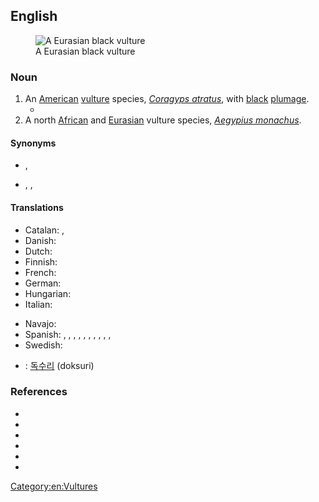 ==English==
[[Image:Blackvultsm.JPG|thumb|A Eurasian black vulture]]

===Noun===
{{en-noun}}

# An [[American]] [[vulture]] species, ''[[Coragyps atratus]]'', with [[black]] [[plumage]].
#* {{quote-book|en|author=Amadeo M. Rea|title=Wings in the Desert: A Folk Ornithology of the Northern Pimans|year=2007|publisher=University of Arizona Press|isbn=9780816524594|page=101|pageurl=https://books.google.com/books?id=hwcdWkYAzwwC&pg=PA101|passage=In many Latin American towns, the '''Black Vulture''' is urbicolous, throwing in its lot with humans, taking advantage of slaughterhouses, garbage dumps, and fishing docks.}}
# A north [[African]] and [[Eurasian]] vulture species, ''[[Aegypius monachus]]''.

====Synonyms====
* {{sense|Coragyps atratus}} {{l|en|American black vulture}}, {{vern|black buzzard}}
* {{sense|Aegypius monachus}} {{l|en|Eurasian black vulture}}, {{l|en|monk vulture}}, {{l|en|cinereous vulture}}

====Translations====
{{trans-top|''Coragyps atratus''}}
* Catalan: {{t|ca|zopilot|m}}, {{t|ca|urubú|m}}
* Danish: {{t|da|ravnegrib|c}}
* Dutch: {{t|nl|monniksgier|m}}
* Finnish: {{t+|fi|mustakondori}}
* French: {{t+|fr|vautour moine|m}}
* German: {{t|de|Rabengeier|m}}
* Hungarian: {{t+|hu|hollókeselyű}}
* Italian: {{t|it|urubù dalla testa nera|m}}
{{trans-mid}}
* Navajo: {{t|nv|jeeshóóʼ łizhinígíí}}
* Spanish: {{t|es|buitre negro americano|m}}, {{t+|es|cuervo de cabeza negra|m}} {{qualifier|Uruguay}}, {{t|es|gallinazo|m}} {{qualifier|Colombia}}, {{t|es|gallinazo negro|m}} {{qualifier|Panama}}, {{t+|es|guaraguao|m}} {{qualifier|Northeastern Venezuela}}, {{t+|es|jote|m}} {{qualifier|Bolivia}}, {{t|es|jote de cabeza negra|m}} {{qualifier|Argentina, Chile}}, {{t|es|sucha|f}} {{qualifier|Bolivia}}, {{t|es|zamuro|m}} {{qualifier|Venezuela}}, {{t|es|zope|m}} {{qualifier|El Salvador, Guatemala}}, {{t+|es|zopilote}} {{qualifier|Costa Rica, El Salvador, Guatemala, Honduras, Mexico, Nicaragua}}
* Swedish: {{t|sv|korpgam|c}}
{{trans-bottom}}

{{trans-see|''Aegypius monachus''|Eurasian black vulture}}

{{checktrans-top}}
* {{ttbc|ko}}: [[독수리]] (doksuri)
{{trans-mid}}
{{trans-bottom}}

===References===
* {{pedia|Black vulture}}
* {{specieslite|Coragyps atratus|i=1}}
* {{comcatlite|Coragyps atratus|i=1}}
* {{pedia|Cinereous vulture}}
* {{specieslite|i=1|Aegypius monachus}}
* {{comcatlite|i=1|Aegypius monachus}}

[[Category:en:Vultures]]
